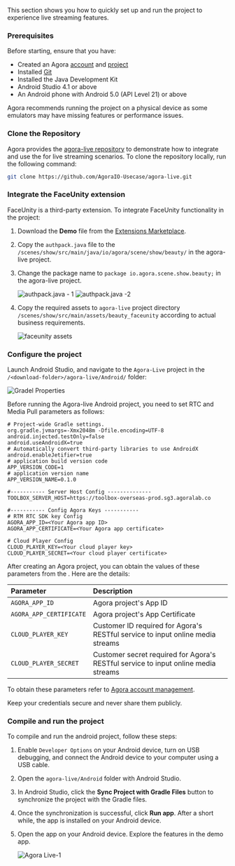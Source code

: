 <PlatformWrapper platform="android">

This section shows you how to quickly set up and run the <Vg k="SOL_LIVE" /> project to experience live streaming features.

### Prerequisites
Before starting, ensure that you have:
- Created an Agora [account](/video-calling/reference/manage-agora-account#create-an-agora-account) and [project](/video-calling/reference/manage-agora-account#create-an-agora-project)
- Installed [Git](https://git-scm.com/downloads)
- Installed the Java Development Kit
- Android Studio 4.1 or above
- An Android phone with Android 5.0 (API Level 21) or above

<Admonition>
Agora recommends running the project on a physical device as some emulators may have missing features or performance issues.
</Admonition>

### Clone the Repository

Agora provides the [agora-live repository](https://github.com/AgoraIO-Usecase/agora-live) to demonstrate how to integrate and use the <Vg k="VSDK" /> for live streaming scenarios. To clone the repository locally, run the following command:

```bash
git clone https://github.com/AgoraIO-Usecase/agora-live.git
```

### Integrate the FaceUnity extension

FaceUnity is a third-party extension. To integrate FaceUnity functionality in the <Vg k="SOL_LIVE" /> project:

1. Download the **Demo** file from the [Extensions Marketplace](https://console.agora.io/marketplace/extension/introduce?serviceName=faceunity-ar-en).

1. Copy the `authpack.java` file to the `/scenes/show/src/main/java/io/agora/scene/show/beauty/` in the agora-live project. 

1. Change the package name to `package io.agora.scene.show.beauty;` in the agora-live project.

    ![authpack.java - 1](/images/solutions/live/authpack1.png)
    ![authpack.java -2 ](/images/solutions/live/authpack2.png)

1. Copy the required assets to `agora-live` project directory `/scenes/show/src/main/assets/beauty_faceunity` according to actual business requirements.

    ![faceunity assets](/images/solutions/live/faceunity_asset.png)

### Configure the project

Launch Android Studio, and navigate to the `Agora-Live` project in the `/<download-folder>/agora-live/Android/` folder:

![Gradel Properties](/images/solutions/live/gradle_properties.png)

Before running the Agora-live Android project, you need to set RTC and Media Pull parameters as follows:

```
# Project-wide Gradle settings.
org.gradle.jvmargs=-Xmx2048m -Dfile.encoding=UTF-8
android.injected.testOnly=false
android.useAndroidX=true
# Automatically convert third-party libraries to use AndroidX
android.enableJetifier=true
# application build version code
APP_VERSION_CODE=1
# application version name
APP_VERSION_NAME=0.1.0
 
#----------- Server Host Config --------------
TOOLBOX_SERVER_HOST=https://toolbox-overseas-prod.sg3.agoralab.co
 
#----------- Config Agora Keys -----------
# RTM RTC SDK key Config
AGORA_APP_ID=<Your Agora app ID>
AGORA_APP_CERTIFICATE=<Your Agora app certificate>
 
# Cloud Player Config
CLOUD_PLAYER_KEY=<Your cloud player key>
CLOUD_PLAYER_SECRET=<Your cloud player certificate>
```

After creating an Agora project, you can obtain the values of these parameters from the <Vg k="CONSOLE" />. Here are the details:

| Parameter | Description |
| :-------  | :---------- |
| `AGORA_APP_ID` | Agora project's App ID | 
| `AGORA_APP_CERTIFICATE` | Agora project's App Certificate  | 
| `CLOUD_PLAYER_KEY` | Customer ID required for Agora's RESTful service to input online media streams | 
| `CLOUD_PLAYER_SECRET` | Customer secret required for Agora's RESTful service to input online media streams | 

To obtain these parameters refer to [Agora account management](/video-calling/reference/manage-agora-account?platform=android#get-the-app-id).


<Admonition type="caution">
Keep your credentials secure and never share them publicly.
</Admonition>

### Compile and run the project

To compile and run the <Vg k="SOL_LIVE" /> android project, follow these steps:

1. Enable `Developer Options` on your Android device, turn on USB debugging, and connect the Android device to your computer using a USB cable.

2. Open the `agora-live/Android` folder with Android Studio.

3. In Android Studio, click the **Sync Project with Gradle Files** button to synchronize the project with the Gradle files.

4. Once the synchronization is successful, click **Run app**. After a short while, the app is installed on your Android device.

5. Open the app on your Android device. Explore the features in the demo app.

    ![Agora Live-1](/images/solutions/live/agora_live_android.png)

</PlatformWrapper>